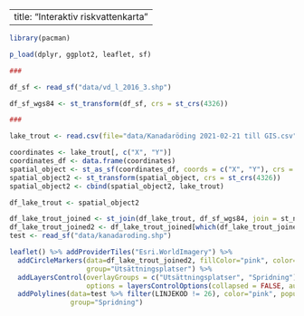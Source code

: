 
---
title: "Interaktiv riskvattenkarta"
---
 

```r

library(pacman)

p_load(dplyr, ggplot2, leaflet, sf)


```


```r
###

df_sf <- read_sf("data/vd_l_2016_3.shp")

df_sf_wgs84 <- st_transform(df_sf, crs = st_crs(4326))

###

lake_trout <- read.csv(file="data/Kanadaröding 2021-02-21 till GIS.csv", sep=";")

coordinates <- lake_trout[, c("X", "Y")]
coordinates_df <- data.frame(coordinates)
spatial_object <- st_as_sf(coordinates_df, coords = c("X", "Y"), crs = 3847)
spatial_object2 <- st_transform(spatial_object, crs = st_crs(4326))
spatial_object2 <- cbind(spatial_object2, lake_trout)

df_lake_trout <- spatial_object2

df_lake_trout_joined <- st_join(df_lake_trout, df_sf_wgs84, join = st_nearest_feature, dist = 1500)
df_lake_trout_joined2 <- df_lake_trout_joined[which(df_lake_trout_joined$LINJEKOD < 26),]
test <- read_sf("data/kanadaroding.shp")

```


```r



leaflet() %>% addProviderTiles("Esri.WorldImagery") %>%
  addCircleMarkers(data=df_lake_trout_joined2, fillColor="pink", color="red", fillOpacity = 1,  radius = 3,
                   group="Utsättningsplatser") %>%
  addLayersControl(overlayGroups = c("Utsättningsplatser", "Spridning"), 
                   options = layersControlOptions(collapsed = FALSE, autoZIndex = TRUE)) %>%
  addPolylines(data=test %>% filter(LINJEKOD != 26), color="pink", popup=~paste(RSTID, RW_PopNamn, sep="<br>"), weight=2,
               group="Spridning")


```

